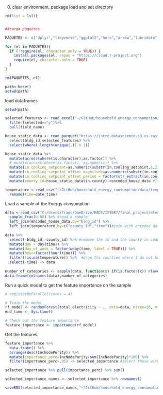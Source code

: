 
0. clear environment, package load and set directory
```r
rm(list = ls())


##carga paquetes

PAQUETES <- c("dplyr","tidyverse","ggplot2","here","arrow","lubridate","readxl","randomForest","doParallel","caret")

for (el in PAQUETES){
  if (!require(el, character.only = TRUE)) {
    install.packages(el, repos = "https://cloud.r-project.org")
    require(el, character.only = TRUE)
  }
}

rm(PAQUETES, el)

path<-here()
setwd(path)

```

load dataframes
```r
setwd(path)

selected_features <- read_excel("~/GitHub/household_energy_consumption/data/data_dictionary.xlsx",sheet=1)%>% 
  filter(selected=="y")%>% 
  pull(field_name)

house_static_data <- read_parquet("https://intro-datascience.s3.us-east-2.amazonaws.com/SC-data/static_house_info.parquet") %>% 
  select(bldg_id,selected_features) %>% 
  select(where(~length(unique(.)) > 1)) 

house_static_data %>%
  mutate(across(where(is.character),as.factor)) %>% 
  # mutate(across(where(is.factor), as.numeric)) %>% 
  mutate(in.cooling_setpoint=as.numeric(substr(in.cooling_setpoint,1,2))) %>% #convert to number
  mutate(in.cooling_setpoint_offset_magnitude=as.numeric(substr(in.cooling_setpoint_offset_magnitude,1,1))) %>% #convert to number
  mutate(in.cooling_setpoint_offset_period = factor(str_extract(in.cooling_setpoint_offset_period, "^[^-+]*"))) %>%  #reomve the ofset magnitude as it is in another column
  mutate(county_id=house_static_data$in.county)->encoded_house_data #I need the county id in code for the join

temperature <-read_csv("~/GitHub/household_energy_consumption/data/temperature.csv") %>% 
  rename(time=date_time)


```

Load a sample of the Energy consumption
```r
data <-read_csv("C:/Users/franc/OneDrive/MADS/IST687/final_project/electricity_consumption.csv") %>%
  sample_frac(0.05) %>% #read a sample
  left_join(encoded_house_data,by="bldg_id") %>% 
  left_join(temperature,by=c("county_id","time"))#join with encoded data
  
data %>% 
  select(-bldg_id,-county_id) %>% #remove the id and the county in code
  mutate(day = day(time)) %>% 
  mutate(day_of_week = factor(wday(time, label = TRUE))) %>% 
  mutate(hour=factor(hour(time))) %>% 
  filter(!is.na(temperature)) %>%  #drop the counties where I do not have the temperature
  select(-time) -> data
  
number_of_categories <- sapply(data, function(x) if(is.factor(x)) nlevels(x) else NA)
data.frame(colnames(data),number_of_categories)

```


Run a quick model to get the feature importance on the sample
```r

# registerDoParallel(cores = 4)

# Train the model
rf_model <- randomForest(total_electricity ~ ., data=data, ntree=20, mtry=2, nodesize=20,do.trace=5)
end_time <- Sys.time()

# Check out the feature importance
feature_importance <- importance(rf_model)
```



Get the features
```r

feature_importance %>% 
  data.frame() %>% 
  arrange(desc(IncNodePurity)) %>% 
  mutate(importance_perc=IncNodePurity/sum(IncNodePurity)*100) %>% 
  filter(importance_perc>.95) -> selected_importance #select those with an importance above 2%

selected_importance %>% pull(importance_perc) %>% sum()

selected_importance_names <- selected_importance %>% rownames()

saveRDS(selected_importance_names,"~/GitHub/household_energy_consumption/selected_importance_names.RDS")

```











